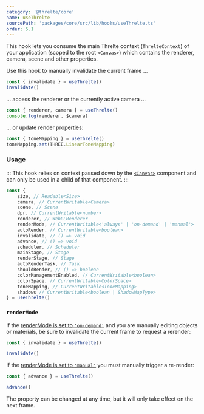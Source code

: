 ```yaml
---
category: '@threlte/core'
name: useThrelte
sourcePath: 'packages/core/src/lib/hooks/useThrelte.ts'
order: 5.1
---
```


This hook lets you consume the main Threlte context (`ThrelteContext`) of your application (scoped to the root `<Canvas>`) which contains the renderer, camera, scene and other properties.

Use this hook to manually invalidate the current frame …

```ts
const { invalidate } = useThrelte()
invalidate()
```

… access the renderer or the currently active camera …

```ts
const { renderer, camera } = useThrelte()
console.log(renderer, $camera)
```

… or update render properties:

```ts
const { toneMapping } = useThrelte()
toneMapping.set(THREE.LinearToneMapping)
```

### Usage

:::
This hook relies on context passed down by the [`<Canvas>`](/docs/reference/core/canvas) component and can only be used in a child of that component.
:::

```ts
const {
	size, // Readable<Size>
	camera, // CurrentWritable<Camera>
	scene, // Scene
	dpr, // CurrentWritable<number>
	renderer, // WebGLRenderer
	renderMode, // CurrentWritable<'always' | 'on-demand' | 'manual'>
	autoRender, // CurrentWritable<boolean>
	invalidate, // () => void
	advance, // () => void
	scheduler, // Scheduler
	mainStage, // Stage
	renderStage, // Stage
	autoRenderTask, // Task
	shouldRender, // () => boolean
	colorManagementEnabled, // CurrentWritable<boolean>
	colorSpace, // CurrentWritable<ColorSpace>
	toneMapping, // CurrentWritable<ToneMapping>
	shadows // CurrentWritable<boolean | ShadowMapType>
} = useThrelte()
```

### `renderMode`

If the [renderMode is set to `'on-demand'`](/docs/reference/core/canvas) and you are manually editing objects or materials, be sure to invalidate the current frame to request a rerender:

```ts
const { invalidate } = useThrelte()

invalidate()
```

If the [renderMode is set to `'manual'`](/docs/reference/core/canvas) you must manually trigger a re-render:

```ts
const { advance } = useThrelte()

advance()
```

The property can be changed at any time, but it will only take effect on the next frame.

